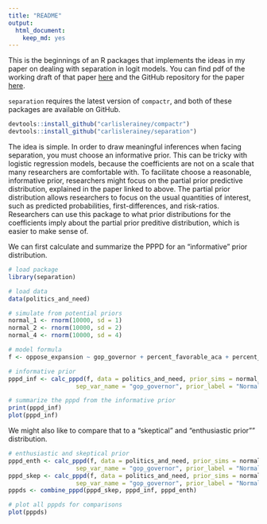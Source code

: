 ```yaml
---
title: "README"
output:
  html_document:
    keep_md: yes
---
```


This is the beginnings of an R packages that implements the ideas in my
paper on dealing with separation in logit models. You can find pdf of the working draft of that paper [here](http://www.carlislerainey.com/papers/separation.pdf) and the GitHub repository for the paper [here](https://github.com/carlislerainey/priors-for-separation).

`separation` requires the latest version of `compactr`, and both of these packages are available on GitHub.

```r
devtools::install_github("carlislerainey/compactr")
devtools::install_github("carlislerainey/separation")
```

The idea is simple. In order to draw meaningful inferences when facing separation, you must choose an informative prior. This can be tricky with logistic regression models, because the coefficients are not on a scale that many researchers are comfortable with. To facilitate choose a reasonable, informative prior, researchers might focus on the partial prior predictive distribution, explained in the paper linked to above. The partial prior distribution allows researchers to focus on the usual quantities of interest, such as predicted probabilities, first-differences, and risk-ratios. Researchers can use this package to what prior distributions for the coefficients imply about the partial prior preditive distribution, which is easier to make sense of.

We can first calculate and summarize the PPPD for an "informative" prior distribution.

```r

# load package
library(separation)

# load data
data(politics_and_need)

# simulate from potential priors
normal_1 <- rnorm(10000, sd = 1)
normal_2 <- rnorm(10000, sd = 2)
normal_4 <- rnorm(10000, sd = 4)

# model formula
f <- oppose_expansion ~ gop_governor + percent_favorable_aca + percent_uninsured

# informative prior
pppd_inf <- calc_pppd(f, data = politics_and_need, prior_sims = normal_2,     
                   sep_var_name = "gop_governor", prior_label = "Normal(0, 2)")

# summarize the pppd from the informative prior
print(pppd_inf)
plot(pppd_inf)
```

We might also like to compare that to a "skeptical" and "enthusiastic prior"" distribution.

```r
# enthusiastic and skeptical prior
pppd_enth <- calc_pppd(f, data = politics_and_need, prior_sims = normal_4, 
                   sep_var_name = "gop_governor", prior_label = "Normal(0, 4)")
pppd_skep <- calc_pppd(f, data = politics_and_need, prior_sims = normal_1, 
                   sep_var_name = "gop_governor", prior_label = "Normal(0, 1)")
pppds <- combine_pppd(pppd_skep, pppd_inf, pppd_enth)

# plot all pppds for comparisons
plot(pppds)
```
